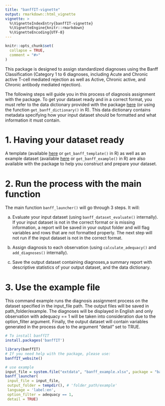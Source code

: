 ```yaml
---
title: "banffIT-vignette"
output: rmarkdown::html_vignette
vignette: >
  %\VignetteIndexEntry{banffIT-vignette}
  %\VignetteEngine{knitr::rmarkdown}
  %\VignetteEncoding{UTF-8}
---
```


```r
knitr::opts_chunk$set(
  collapse = TRUE,
  comment = "#>"
)
```

This package is designed to assign standardized diagnoses using the
Banff Classification (Category 1 to 6 diagnoses, including Acute and Chronic
active T-cell mediated rejection as well as Active, Chronic active, and Chronic
antibody mediated rejection).

The following steps will guide you in this process of diagnosis assignment with
the package. To get your dataset ready and in a correct format, you must
refer to the data dictionary provided with the package
<a href="https://PersonalizedTransplantCare.github.io/banffIT-documentation/templates/banff_dictionary.xlsx">here</a>
(or using the function `get_banff_dictionary()` in R). This data dictionary
contains metadata specifying how your input dataset should be formatted and what
information it must contain.

# 1. Having your dataset ready

A template (available 
<a href="https://PersonalizedTransplantCare.github.io/banffIT-documentation/templates/banff_template.xlsx" download class="external-link">here</a>
or `get_banff_template()` in R) as well as an example dataset (available
<a href="https://PersonalizedTransplantCare.github.io/banffIT-documentation/templates/banff_example.xlsx" download class="external-link">here</a>
or `get_banff_example()` in R) are also available with the package to help you
construct and prepare your dataset.

# 2. Run the process with the main function 

The main function `banff_launcher()` will go through 3 steps. It will:

a) Evaluate your input dataset (using `banff_dataset_evaluate()` internally).
If your input dataset is not in the correct format or is missing information,
a report will be saved in your output folder and will flag variables and
rows that are not formatted properly. The next step will not run if the input
dataset is not in the correct format.

b) Assign diagnosis to each observation (using `calculate_adequacy()` and
`add_diagnoses()` internally).

c) Save the output dataset containing diagnoses,a summary report with
descriptive statistics of your output dataset, and the data dictionary.


# 3. Use the example file

This command example runs the diagnosis assignment process on the dataset
specified in the input_file path. The output files will be saved in
path_folder/example. The diagnoses will be displayed in English and only
observation with adequacy == 1 will be taken into consideration due to the
option_filter argument. Finally, the output dataset will contain variables
generated in the process due to the argument "detail" set to TRUE.

```r

# To install banffIT
install.packages('banffIT')

library(banffIT)
# If you need help with the package, please use:
banffIT_website()

# use example
input_file = system.file("extdata", "banff_example.xlsx", package = "banffIT")
banff_launcher(
 input_file = input_file,
 output_folder = tempdir(), # 'folder_path/example'
 language = 'label:en',
 option_filter = adequacy == 1,
 detail = TRUE)

```















